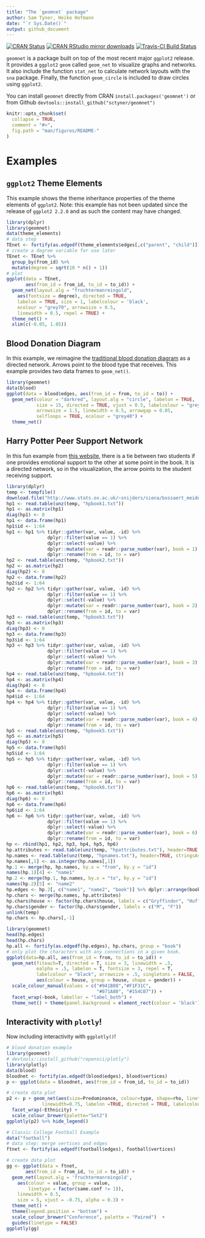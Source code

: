 ```yaml
---
title: "The `geomnet` package"
author: Sam Tyner, Heike Hofmann
date: "`r Sys.Date()`"
output: github_document
---
```


<!-- README.md is generated from README.Rmd. Please edit that file -->
[![CRAN Status](http://www.r-pkg.org/badges/version/geomnet)](https://cran.r-project.org/package=geomnet)
[![CRAN RStudio mirror downloads](http://cranlogs.r-pkg.org/badges/geomnet)](https://www.r-pkg.org/pkg/geomnet)
[![Travis-CI Build Status](https://travis-ci.org/sctyner/geomnet.svg?branch=master)](https://travis-ci.org/sctyner/geomnet)

`geomnet` is a package built on top of the most recent major `ggplot2` release. It provides a `ggplot2` `geom` called `geom_net` to visualize graphs and networks. It also include the function `stat_net` to calculate network layouts with the `sna` package. Finally, the function `geom_circle` is included to draw circles using `ggplot2`.

You can install `geomnet` directly from CRAN
`install.packages('geomnet')`
or from Github
`devtools::install_github("sctyner/geomnet")`

```r
knitr::opts_chunk$set(
  collapse = TRUE,
  comment = "#>",
  fig.path = "man/figures/README-"
)
```

# Examples

## `ggplot2` Theme Elements

This example shows the theme inheritance properties of the theme elements of `ggplot2`. Note: this example has not been updated since the release of `ggplot2 2.2.0` and as such the content may have changed. 

```r
library(dplyr)
library(geomnet)
data(theme_elements)
# data step
TEnet <- fortify(as.edgedf(theme_elements$edges[,c("parent", "child")]), theme_elements$vertices)
# create a degree variable for use later
TEnet <- TEnet %>%
  group_by(from_id) %>%
  mutate(degree = sqrt(10 * n() + 1))
# plot
ggplot(data = TEnet,
       aes(from_id = from_id, to_id = to_id)) +
  geom_net(layout.alg = "fruchtermanreingold",
    aes(fontsize = degree), directed = TRUE,
    labelon = TRUE, size = 1, labelcolour = 'black',
    ecolour = "grey70", arrowsize = 0.5,
    linewidth = 0.5, repel = TRUE) +
  theme_net() +
  xlim(c(-0.05, 1.05))
```

## Blood Donation Diagram

In this example, we reimagine the [traditional blood donation diagram](http://www.redcrossblood.org/learn-about-blood/blood-types) as a directed network. Arrows point to the blood type that receives. This example provides two data frames to `geom_net()`.  

```r
library(geomnet)
data(blood)
ggplot(data = blood$edges, aes(from_id = from, to_id = to)) +
  geom_net(colour = "darkred", layout.alg = "circle", labelon = TRUE, 
           size = 15, directed = TRUE, vjust = 0.5, labelcolour = "grey80",
           arrowsize = 1.5, linewidth = 0.5, arrowgap = 0.05,
           selfloops = TRUE, ecolour = "grey40") + 
  theme_net() 
```

## Harry Potter Peer Support Network

In this fun example from [this website](http://www.stats.ox.ac.uk/~snijders/siena/siena.html), there is a tie between two students if one provides emotional support to the other at some point in the book. It is a directed network, so in the visualization, the arrow points to the student receiving support. 

```r
library(dplyr)
temp <- tempfile()
download.file("http://www.stats.ox.ac.uk/~snijders/siena/bossaert_meidert_harrypotter.zip",temp)
hp1 <- read.table(unz(temp, "hpbook1.txt"))
hp1 <- as.matrix(hp1)
diag(hp1) <- 0
hp1 <- data.frame(hp1)
hp1$id <- 1:64
hp1 <- hp1 %>% tidyr::gather(var, value, -id) %>%
               dplyr::filter(value == 1) %>% 
               dplyr::select(-value) %>% 
               dplyr::mutate(var = readr::parse_number(var), book = 1) %>% 
               dplyr::rename(from = id, to = var)
hp2 <- read.table(unz(temp, "hpbook2.txt"))
hp2 <- as.matrix(hp2)
diag(hp2) <- 0
hp2 <- data.frame(hp2)
hp2$id <- 1:64
hp2 <- hp2 %>% tidyr::gather(var, value, -id) %>%
               dplyr::filter(value == 1) %>% 
               dplyr::select(-value) %>% 
               dplyr::mutate(var = readr::parse_number(var), book = 2) %>% 
               dplyr::rename(from = id, to = var)
hp3 <- read.table(unz(temp, "hpbook3.txt"))
hp3 <- as.matrix(hp3)
diag(hp3) <- 0
hp3 <- data.frame(hp3)
hp3$id <- 1:64
hp3 <- hp3 %>% tidyr::gather(var, value, -id) %>%
               dplyr::filter(value == 1) %>% 
               dplyr::select(-value) %>% 
               dplyr::mutate(var = readr::parse_number(var), book = 3) %>% 
               dplyr::rename(from = id, to = var)
hp4 <- read.table(unz(temp, "hpbook4.txt"))
hp4 <- as.matrix(hp4)
diag(hp4) <- 0
hp4 <- data.frame(hp4)
hp4$id <- 1:64
hp4 <- hp4 %>% tidyr::gather(var, value, -id) %>%
               dplyr::filter(value == 1) %>% 
               dplyr::select(-value) %>% 
               dplyr::mutate(var = readr::parse_number(var), book = 4) %>% 
               dplyr::rename(from = id, to = var)
hp5 <- read.table(unz(temp, "hpbook5.txt"))
hp5 <- as.matrix(hp5)
diag(hp5) <- 0
hp5 <- data.frame(hp5)
hp5$id <- 1:64
hp5 <- hp5 %>% tidyr::gather(var, value, -id) %>%
               dplyr::filter(value == 1) %>% 
               dplyr::select(-value) %>% 
               dplyr::mutate(var = readr::parse_number(var), book = 5) %>% 
               dplyr::rename(from = id, to = var)
hp6 <- read.table(unz(temp, "hpbook6.txt"))
hp6 <- as.matrix(hp6)
diag(hp6) <- 0
hp6 <- data.frame(hp6)
hp6$id <- 1:64
hp6 <- hp6 %>% tidyr::gather(var, value, -id) %>%
               dplyr::filter(value == 1) %>% 
               dplyr::select(-value) %>% 
               dplyr::mutate(var = readr::parse_number(var), book = 6) %>% 
               dplyr::rename(from = id, to = var)
hp <- rbind(hp1, hp2, hp3, hp4, hp5, hp6)
hp.attributes <- read.table(unz(temp, "hpattributes.txt"), header=TRUE, stringsAsFactors = F)
hp.names <- read.table(unz(temp, "hpnames.txt"), header=TRUE, stringsAsFactors = F)
hp.names[,1] <- as.integer(hp.names[,1])
hp.1 <- merge(hp, hp.names, by.x = "from", by.y = "id")
names(hp.1)[4] <- "name1"
hp.2 <- merge(hp.1, hp.names, by.x = "to", by.y = "id")
names(hp.2)[5] <- "name2"
hp.edges <- hp.2[, c("name1", "name2", "book")] %>% dplyr::arrange(book, name1, name2)
hp.chars <- merge(hp.names, hp.attributes)
hp.chars$house <- factor(hp.chars$house, labels = c("Gryffindor", "Hufflepuff", "Ravenclaw", "Slytherin"))
hp.chars$gender <- factor(hp.chars$gender, labels = c("M", "F"))
unlink(temp)
hp.chars <- hp.chars[,-1]
```

```r
library(geomnet)
head(hp.edges)
head(hp.chars)
hp.all <- fortify(as.edgedf(hp.edges), hp.chars, group = "book")
# only plot the characters with any connections in a given book. 
ggplot(data=hp.all, aes(from_id = from, to_id = to_id)) + 
  geom_net(fiteach=T, directed = T, size = 3, linewidth = .5, 
           ealpha = .5, labelon = T, fontsize = 3, repel = T, 
           labelcolour = "black", arrowsize = .5, singletons = FALSE,
           aes(colour = house, group = house, shape = gender)) + 
  scale_colour_manual(values = c("#941B08","#F1F31C", 
                                 "#071A80", "#154C07")) + 
  facet_wrap(~book, labeller = "label_both") + 
  theme_net() + theme(panel.background = element_rect(colour = 'black'))
```

## Interactivity with `plotly`!

Now including interactivity with `ggplotly()`!

```r
# blood donation example
library(geomnet)
# devtools::install_github("ropensci/plotly")
library(plotly)
data(blood)
bloodnet <- fortify(as.edgedf(blood$edges), blood$vertices)
p <- ggplot(data = bloodnet, aes(from_id = from_id, to_id = to_id))

# create data plot
p2 <- p + geom_net(aes(size=Predominance, colour=type, shape=rho, linetype=group_to),
             linewidth=0.75, labelon =TRUE, directed = TRUE, labelcolour="black") +
  facet_wrap(~Ethnicity) +
  scale_colour_brewer(palette="Set2") 
ggplotly(p2) %>% hide_legend()

# Classic College Football Example
data("football")
# data step: merge vertices and edges
ftnet <- fortify(as.edgedf(football$edges), football$vertices)

# create data plot
gg <- ggplot(data = ftnet,
       aes(from_id = from_id, to_id = to_id)) +
  geom_net(layout.alg = 'fruchtermanreingold',
    aes(colour = value, group = value,
        linetype = factor(same.conf != 1)),
    linewidth = 0.5,
    size = 5, vjust = -0.75, alpha = 0.3) +
  theme_net() +
  theme(legend.position = "bottom") +
  scale_colour_brewer("Conference", palette = "Paired")  +
  guides(linetype = FALSE)
ggplotly(gg)
```
